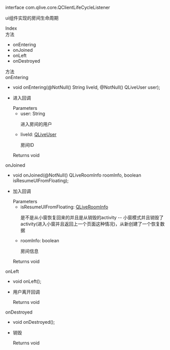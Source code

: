 <link rel="stylesheet" type="text/css" href="https://docs.qnsdk.com/styles/doc-v4-api.css" />
<div class="rtc-doc rtc-doc-page" id="rtc-doc">
<section class="rtc-doc-panel rtc-doc-describe rtc-doc-note">
                <p>interface com.qlive.core.QClientLifeCycleListener</p>
                <p>ui组件实现的房间生命周期</p>
</section>
            <div class="rtc-doc-page-wrap">Index</div>
<section class="rtc-doc-panel">
        <div class="rtc-doc-page-title">方法</div>
        <ul class="rtc-doc-catalogue">
                <li><a onClick='document.location.replace(`${document.location.protocol}//${document.location.host}${document.location.pathname}${document.location.search}#onEntering`)'>onEntering</a></li>
                <li><a onClick='document.location.replace(`${document.location.protocol}//${document.location.host}${document.location.pathname}${document.location.search}#onJoined`)'>onJoined</a></li>
                <li><a onClick='document.location.replace(`${document.location.protocol}//${document.location.host}${document.location.pathname}${document.location.search}#onLeft`)'>onLeft</a></li>
                <li><a onClick='document.location.replace(`${document.location.protocol}//${document.location.host}${document.location.pathname}${document.location.search}#onDestroyed`)'>onDestroyed</a></li>
        </ul>
</section>
<div class="rtc-doc-page-wrap">方法</div>
<section class="rtc-doc-panel">
<div class="rtc-doc-page-title rtc-doc-antor" id="onEntering">onEntering</div>
<ul class="rtc-doc-page-container">
        <li class="rtc-doc-sign-signature">
void onEntering(@NotNull()
String liveId, @NotNull()
QLiveUser user);</li>
    </li>
<li class="rtc-doc-page-description">
    <div class="rtc-doc-desc-wrap">
        <p>进入回调</p>
    </div>
<div class="rtc-doc-parameters-title">Parameters</div>
<ul class="rtc-doc-parameters">
    <li>
        <div>
            user: String
        </div>
                <p>进入房间的用户</p>
    </li>
    <li>
        <div>
            liveId: <a href='https://developer.qiniu.com/lowcode/api/12062/QLiveUser'>QLiveUser</a>
        </div>
                <p>房间ID</p>
    </li>
</ul>
    <div class="rtc-doc-returns-title">Returns <span>void</span></div>
</li>
</ul>
</section>
<section class="rtc-doc-panel">
<div class="rtc-doc-page-title rtc-doc-antor" id="onJoined">onJoined</div>
<ul class="rtc-doc-page-container">
        <li class="rtc-doc-sign-signature">
void onJoined(@NotNull()
QLiveRoomInfo roomInfo, boolean isResumeUIFromFloating);</li>
    </li>
<li class="rtc-doc-page-description">
    <div class="rtc-doc-desc-wrap">
        <p>加入回调</p>
    </div>
<div class="rtc-doc-parameters-title">Parameters</div>
<ul class="rtc-doc-parameters">
    <li>
        <div>
            isResumeUIFromFloating: <a href='https://developer.qiniu.com/lowcode/api/12061/QLiveRoomInfo'>QLiveRoomInfo</a>
        </div>
                <p>是不是从小窗恢复回来的并且是从销毁的activity -- 小窗模式并且销毁了activity(进入小窗并且返回上一个页面这种情况)，从新创建了一个恢复数据</p>
    </li>
    <li>
        <div>
            roomInfo: boolean
        </div>
                <p>房间信息</p>
    </li>
</ul>
    <div class="rtc-doc-returns-title">Returns <span>void</span></div>
</li>
</ul>
</section>
<section class="rtc-doc-panel">
<div class="rtc-doc-page-title rtc-doc-antor" id="onLeft">onLeft</div>
<ul class="rtc-doc-page-container">
        <li class="rtc-doc-sign-signature">
void onLeft();</li>
    </li>
<li class="rtc-doc-page-description">
    <div class="rtc-doc-desc-wrap">
        <p>用户离开回调</p>
    </div>
    <div class="rtc-doc-returns-title">Returns <span>void</span></div>
</li>
</ul>
</section>
<section class="rtc-doc-panel">
<div class="rtc-doc-page-title rtc-doc-antor" id="onDestroyed">onDestroyed</div>
<ul class="rtc-doc-page-container">
        <li class="rtc-doc-sign-signature">
void onDestroyed();</li>
    </li>
<li class="rtc-doc-page-description">
    <div class="rtc-doc-desc-wrap">
        <p>销毁</p>
    </div>
    <div class="rtc-doc-returns-title">Returns <span>void</span></div>
</li>
</ul>
</section>
</div>


